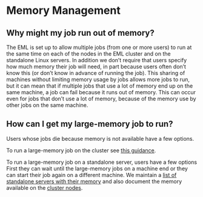 # Memory Management

## Why might my job run out of memory?

The EML is set up to allow multiple jobs (from one or more users) to run
at the same time on each of the nodes in the EML cluster and on the
standalone Linux servers. In addition we don't require that users
specify how much memory their job will need, in part because users often
don't know this (or don't know in advance of running the job). This
sharing of machines without limiting memory usage by jobs allows more
jobs to run, but it can mean that if multiple jobs that use a lot of
memory end up on the same machine, a job can fail because it runs out of
memory. This can occur even for jobs that don't use a lot of memory,
because of the memory use by other jobs on the same machine.

## How can I get my large-memory job to run?

Users whose jobs die because memory is not available have a few options.

To run a large-memory job on the cluster see [this guidance](cluster.qmd#submitting-large-memory-jobs).

To run a large-memory job on a standalone server, users have a few options
First they can wait until the large-memory jobs on a machine end or they
can start their job again on a different machine. We maintain a [list
of standalone servers with their memory](servers.qmd) and also document the
memory available on the [cluster nodes](cluster.qmd).


